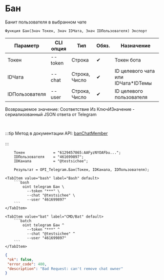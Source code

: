 ﻿---
sidebar_position: 1
---


# Бан
 Банит пользователя в выбранном чате



`Функция Бан(Знач Токен, Знач IDЧата, Знач IDПользователя) Экспорт`

  | Параметр | CLI опция | Тип | Обяз. | Назначение |
  |-|-|-|-|-|
  | Токен | --token | Строка | &#x2714; | Токен бота |
  | IDЧата | --chat | Строка, Число | &#x2714; | ID целевого чата или IDЧата*IDТемы |
  | IDПользователя | --user | Строка, Число | &#x2714; | ID целевого пользователя |

  
  Возвращаемое значение:   Соответствие Из КлючИЗначение - сериализованный JSON ответа от Telegram

<br/>

:::tip
Метод в документации API: [banChatMember](https://core.telegram.org/bots/api#banchatmember)<br/>
<br/>
:::
<br/>


```bsl title="Пример использования для 1С:Предприятие/OneScript"
    Токен             = "6129457865:AAFyzNYOAFbu...";
    IDПользователя    = "461699897";
    IDКанала          = "@testsichee";

    Результат = OPI_Telegram.Бан(Токен, IDКанала, IDПользователя);
```
    

 <Tabs>
  
    <TabItem value="bash" label="Bash" default>
        ```bash
            oint telegram Бан \
              --token "***" \
              --chat "@testsichee" \
              --user "461699897"
        ```
    </TabItem>
  
    <TabItem value="bat" label="CMD/Bat" default>
        ```batch
            oint telegram Бан ^
              --token "***" ^
              --chat "@testsichee" ^
              --user "461699897"
        ```
    </TabItem>
</Tabs>


```json title="Результат"
{
 "ok": false,
 "error_code": 400,
 "description": "Bad Request: can't remove chat owner"
}
```
